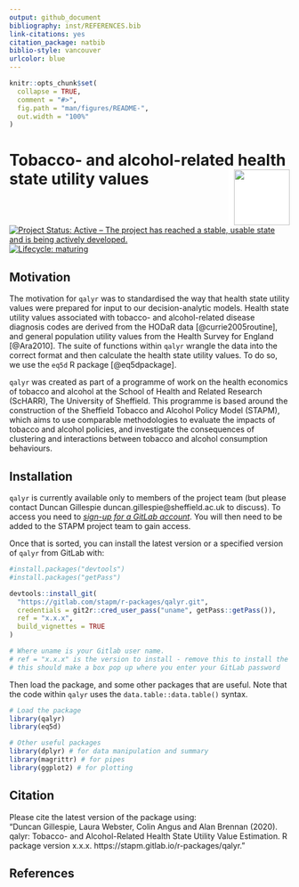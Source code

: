 ```yaml
---
output: github_document
bibliography: inst/REFERENCES.bib
link-citations: yes
citation_package: natbib
biblio-style: vancouver
urlcolor: blue
---
```


<!-- README.md is generated from README.Rmd. Please edit that file -->

```r
knitr::opts_chunk$set(
  collapse = TRUE,
  comment = "#>",
  fig.path = "man/figures/README-",
  out.width = "100%"
)
```
# Tobacco- and alcohol-related health state utility values <img src="logo.png" align="right" style="padding-left:10px;background-color:white;" width="100" height="100" />

<!-- badges: start -->
[![Project Status: Active – The project has reached a stable, usable state and is being actively developed.](https://www.repostatus.org/badges/latest/active.svg)](https://www.repostatus.org/#active)
[![Lifecycle: maturing](https://img.shields.io/badge/lifecycle-maturing-blue.svg)](https://www.tidyverse.org/lifecycle/#maturing)
<!-- badges: end -->

## Motivation
The motivation for `qalyr` was to standardised the way that health state utility values were prepared for input to our decision-analytic models. Health state utility values associated with tobacco- and alcohol-related disease diagnosis codes are derived from the HODaR data [@currie2005routine], and general population utility values from the Health Survey for England [@Ara2010]. The suite of functions within `qalyr` wrangle the data into the correct format and then calculate the health state utility values. To do so, we use the `eq5d` R package [@eq5dpackage].         

`qalyr` was created as part of a programme of work on the health economics of tobacco and alcohol at the School of Health and Related Research (ScHARR), The University of Sheffield. This programme is based around the construction of the Sheffield Tobacco and Alcohol Policy Model (STAPM), which aims to use comparable methodologies to evaluate the impacts of tobacco and alcohol policies, and investigate the consequences of clustering and interactions between tobacco and alcohol consumption behaviours.   

## Installation
`qalyr` is currently available only to members of the project team (but please contact Duncan Gillespie duncan.gillespie@sheffield.ac.uk to discuss). To access you need to [*sign-up for a GitLab account*](https://gitlab.com/). You will then need to be added to the STAPM project team to gain access.   

Once that is sorted, you can install the latest version or a specified version of `qalyr` from GitLab with:     

```r
#install.packages("devtools")
#install.packages("getPass")

devtools::install_git(
  "https://gitlab.com/stapm/r-packages/qalyr.git", 
  credentials = git2r::cred_user_pass("uname", getPass::getPass()),
  ref = "x.x.x",
  build_vignettes = TRUE
)

# Where uname is your Gitlab user name.
# ref = "x.x.x" is the version to install - remove this to install the latest version
# this should make a box pop up where you enter your GitLab password
```

Then load the package, and some other packages that are useful. Note that the code within `qalyr` uses the `data.table::data.table()` syntax.  

```r
# Load the package
library(qalyr)
library(eq5d)

# Other useful packages
library(dplyr) # for data manipulation and summary
library(magrittr) # for pipes
library(ggplot2) # for plotting
```

## Citation
Please cite the latest version of the package using:  
"Duncan Gillespie, Laura Webster, Colin Angus and Alan Brennan (2020). qalyr: Tobacco- and Alcohol-Related Health State Utility Value Estimation. R package version x.x.x. https://stapm.gitlab.io/r-packages/qalyr."    

## References

